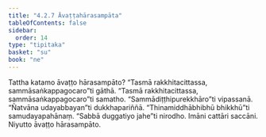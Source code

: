 ```yaml
---
title: "4.2.7 Āvaṭṭahārasampāta"
tableOfContents: false
sidebar:
  order: 14
type: "tipitaka"
basket: "su"
book: "ne"
---
```



<DynamicBreadcrumb />

<Division number="69" book="ne" bookNo="27" page="87">

<Paragraph number="509" book="ne">
Tattha katamo āvaṭṭo hārasampāto?
</Paragraph>

<Paragraph number="510" book="ne">
“Tasmā rakkhitacittassa, sammāsaṅkappagocaro”ti gāthā. “Tasmā rakkhitacittassa, sammāsaṅkappagocaro”ti samatho. “Sammādiṭṭhipurekkhāro”ti vipassanā. “Ñatvāna udayabbayan”ti dukkhapariññā. “Thinamiddhābhibhū bhikkhū”ti samudayapahānaṃ. “Sabbā duggatiyo jahe”ti nirodho. Imāni cattāri saccāni.

</Paragraph>
</Division>

<Paragraph number="511" type="center" book="ne">
Niyutto āvaṭṭo hārasampāto.
</Paragraph>